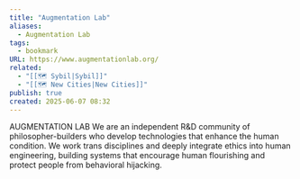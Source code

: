 ```yaml
---
title: "Augmentation Lab"
aliases:
  - Augmentation Lab
tags:
  - bookmark
URL: https://www.augmentationlab.org/
related:
  - "[[🗺️ Sybil|Sybil]]"
  - "[[🗺️ New Cities|New Cities]]"
publish: true
created: 2025-06-07 08:32
---
```




AUGMENTATION LAB
We are an independent R&D community of philosopher-builders who develop technologies that enhance the human condition. We work trans disciplines and deeply integrate ethics into human engineering, building systems that encourage human flourishing and protect people from behavioral hijacking.